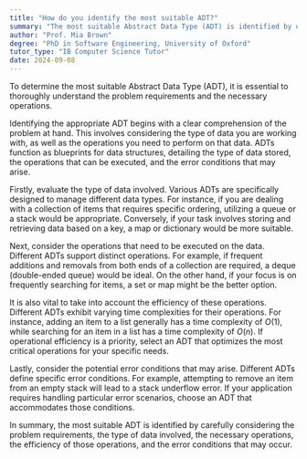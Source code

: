 ```yaml
---
title: "How do you identify the most suitable ADT?"
summary: "The most suitable Abstract Data Type (ADT) is identified by understanding the problem requirements and the operations needed."
author: "Prof. Mia Brown"
degree: "PhD in Software Engineering, University of Oxford"
tutor_type: "IB Computer Science Tutor"
date: 2024-09-08
---
```


To determine the most suitable Abstract Data Type (ADT), it is essential to thoroughly understand the problem requirements and the necessary operations.

Identifying the appropriate ADT begins with a clear comprehension of the problem at hand. This involves considering the type of data you are working with, as well as the operations you need to perform on that data. ADTs function as blueprints for data structures, detailing the type of data stored, the operations that can be executed, and the error conditions that may arise.

Firstly, evaluate the type of data involved. Various ADTs are specifically designed to manage different data types. For instance, if you are dealing with a collection of items that requires specific ordering, utilizing a queue or a stack would be appropriate. Conversely, if your task involves storing and retrieving data based on a key, a map or dictionary would be more suitable.

Next, consider the operations that need to be executed on the data. Different ADTs support distinct operations. For example, if frequent additions and removals from both ends of a collection are required, a deque (double-ended queue) would be ideal. On the other hand, if your focus is on frequently searching for items, a set or map might be the better option.

It is also vital to take into account the efficiency of these operations. Different ADTs exhibit varying time complexities for their operations. For instance, adding an item to a list generally has a time complexity of $O(1)$, while searching for an item in a list has a time complexity of $O(n)$. If operational efficiency is a priority, select an ADT that optimizes the most critical operations for your specific needs.

Lastly, consider the potential error conditions that may arise. Different ADTs define specific error conditions. For example, attempting to remove an item from an empty stack will lead to a stack underflow error. If your application requires handling particular error scenarios, choose an ADT that accommodates those conditions.

In summary, the most suitable ADT is identified by carefully considering the problem requirements, the type of data involved, the necessary operations, the efficiency of those operations, and the error conditions that may occur.
    